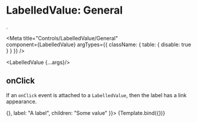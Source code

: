 
# LabelledValue: General
.

<Meta
  title="Controls/LabelledValue/General"  
  component={LabelledValue}
  argTypes={{
    className: { table: { disable: true } }
  }}
/>

  <LabelledValue {...args}/>

## onClick

If an `onClick` event is attached to a `LabelledValue`, then the label has 
a link appearance.

<Canvas>
  <Story
    name="onClick"
    args={{ onClick: () => {}, label: "A label", children: "Some value" }}>
    {Template.bind({})}
  </Story>
</Canvas>
